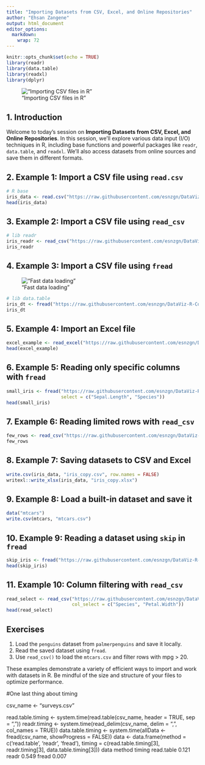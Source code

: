 ```yaml
---
title: "Importing Datasets from CSV, Excel, and Online Repositories"
author: "Ehsan Zangene"
output: html_document
editor_options: 
  markdown: 
    wrap: 72
---
```


```r
knitr::opts_chunk$set(echo = TRUE)
library(readr)
library(data.table)
library(readxl)
library(dplyr)
```

!["Importing CSV files in R"](../images/import_files.png)

## 1. Introduction

Welcome to today’s session on **Importing Datasets from CSV, Excel, and
Online Repositories**. In this session, we’ll explore various data input
(I/O) techniques in R, including base functions and powerful packages
like `readr`, `data.table`, and `readxl`. We'll also access datasets
from online sources and save them in different formats.

## 2. Example 1: Import a CSV file using `read.csv`

```r
# R base
iris_data <- read.csv("https://raw.githubusercontent.com/esnzgn/DataViz-R-Course/main/data/iris.csv")
head(iris_data)
```

## 3. Example 2: Import a CSV file using `read_csv`

```r
# lib readr
iris_readr <- read_csv("https://raw.githubusercontent.com/esnzgn/DataViz-R-Course/main/data/iris.csv")
iris_readr
```

## 4. Example 3: Import a CSV file using `fread`

!["Fast data loading"](../images/fread.webp)

```r
# lib data.table
iris_dt <- fread("https://raw.githubusercontent.com/esnzgn/DataViz-R-Course/main/data/iris.csv")
iris_dt
```

## 5. Example 4: Import an Excel file

```r
excel_example <- read_excel("https://raw.githubusercontent.com/esnzgn/DataViz-R-Course/main/data/mtcars.xlsx")
head(excel_example)
```

## 6. Example 5: Reading only specific columns with `fread`

```r
small_iris <- fread("https://raw.githubusercontent.com/esnzgn/DataViz-R-Course/4440e5d6fc66d8fce4faa9a3df8415bd17bb0758/data/iris.csv",
                    select = c("Sepal.Length", "Species"))
head(small_iris)
```

## 7. Example 6: Reading limited rows with `read_csv`

```r
few_rows <- read_csv("https://raw.githubusercontent.com/esnzgn/DataViz-R-Course/4440e5d6fc66d8fce4faa9a3df8415bd17bb0758/data/iris.csv", n_max = 5)
few_rows
```

## 8. Example 7: Saving datasets to CSV and Excel

```r
write.csv(iris_data, "iris_copy.csv", row.names = FALSE)
writexl::write_xlsx(iris_data, "iris_copy.xlsx")
```

## 9. Example 8: Load a built-in dataset and save it

```r
data("mtcars")
write.csv(mtcars, "mtcars.csv")
```

## 10. Example 9: Reading a dataset using `skip` in `fread`

```r
skip_iris <- fread("https://raw.githubusercontent.com/esnzgn/DataViz-R-Course/4440e5d6fc66d8fce4faa9a3df8415bd17bb0758/data/iris.csv", skip = 5)
head(skip_iris)
```

## 11. Example 10: Column filtering with `read_csv`

```r
read_select <- read_csv("https://raw.githubusercontent.com/esnzgn/DataViz-R-Course/4440e5d6fc66d8fce4faa9a3df8415bd17bb0758/data/iris.csv",
                        col_select = c("Species", "Petal.Width"))
head(read_select)
```

## Exercises

1.  Load the `penguins` dataset from `palmerpenguins` and save it
    locally.
2.  Read the saved dataset using `fread`.
3.  Use `read_csv()` to load the `mtcars.csv` and filter rows with mpg
    \> 20.

These examples demonstrate a variety of efficient ways to import and
work with datasets in R. Be mindful of the size and structure of your
files to optimize performance.

#One last thing about timing

csv_name \<- "surveys.csv"

read.table.timing \<- system.time(read.table(csv_name, header = TRUE,
sep = ",")) readr.timing \<- system.time(read_delim(csv_name, delim =
",", col_names = TRUE)) data.table.timing \<- system.time(allData \<-
fread(csv_name, showProgress = FALSE)) data \<- data.frame(method =
c('read.table', 'readr', 'fread'), timing = c(read.table.timing[3],
readr.timing[3], data.table.timing[3])) data method timing read.table
0.121 readr 0.549 fread 0.007
